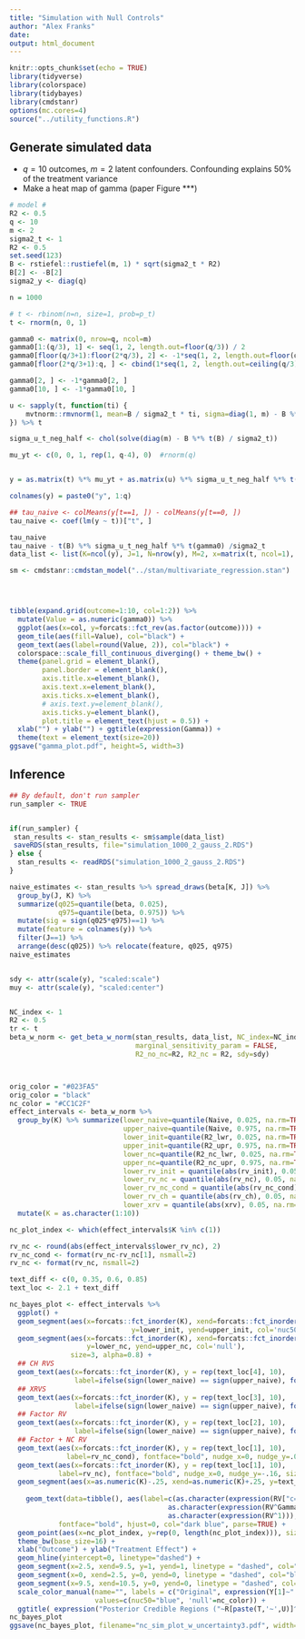 ```yaml
---
title: "Simulation with Null Controls"
author: "Alex Franks"
date: 
output: html_document
---
```


```r
knitr::opts_chunk$set(echo = TRUE)
library(tidyverse)
library(colorspace)
library(tidybayes)
library(cmdstanr)
options(mc.cores=4)
source("../utility_functions.R")
```

## Generate simulated data

- $q=10$ outcomes, $m=2$ latent confounders.  Confounding explains 50\% of the treatment variance
- Make a heat map of gamma (paper Figure ***)

```r
# model #
R2 <- 0.5
q <- 10
m <- 2
sigma2_t <- 1
R2 <- 0.5
set.seed(123)
B <- rstiefel::rustiefel(m, 1) * sqrt(sigma2_t * R2)
B[2] <- -B[2]
sigma2_y <- diag(q)

n = 1000

# t <- rbinom(n=n, size=1, prob=p_t)
t <- rnorm(n, 0, 1)

gamma0 <- matrix(0, nrow=q, ncol=m)
gamma0[1:(q/3), 1] <- seq(1, 2, length.out=floor(q/3)) / 2
gamma0[floor(q/3+1):floor(2*q/3), 2] <- -1*seq(1, 2, length.out=floor(q/3)) / 2
gamma0[floor(2*q/3+1):q, ] <- cbind(1*seq(1, 2, length.out=ceiling(q/3)), 1*seq(1, 2, length.out=ceiling(q/3))) / 3

gamma0[2, ] <- -1*gamma0[2, ]
gamma0[10, ] <- -1*gamma0[10, ]

u <- sapply(t, function(ti) {
    mvtnorm::rmvnorm(1, mean=B / sigma2_t * ti, sigma=diag(1, m) - B %*% t(B) / sigma2_t)
}) %>% t

sigma_u_t_neg_half <- chol(solve(diag(m) - B %*% t(B) / sigma2_t))

mu_yt <- c(0, 0, 1, rep(1, q-4), 0)  #rnorm(q)


y = as.matrix(t) %*% mu_yt + as.matrix(u) %*% sigma_u_t_neg_half %*% t(gamma0) + mvtnorm::rmvnorm(n, mean = rep(0, q), sig=sigma2_y)

colnames(y) = paste0("y", 1:q)

## tau_naive <- colMeans(y[t==1, ]) - colMeans(y[t==0, ])
tau_naive <- coef(lm(y ~ t))["t", ]

tau_naive
tau_naive - t(B) %*% sigma_u_t_neg_half %*% t(gamma0) /sigma2_t
data_list <- list(K=ncol(y), J=1, N=nrow(y), M=2, x=matrix(t, ncol=1), y=scale(y))

sm <- cmdstanr::cmdstan_model("../stan/multivariate_regression.stan")




tibble(expand.grid(outcome=1:10, col=1:2)) %>% 
  mutate(Value = as.numeric(gamma0)) %>%  
  ggplot(aes(x=col, y=forcats::fct_rev(as.factor(outcome)))) + 
  geom_tile(aes(fill=Value), col="black") + 
  geom_text(aes(label=round(Value, 2)), col="black") + 
  colorspace::scale_fill_continuous_diverging() + theme_bw() +
  theme(panel.grid = element_blank(), 
        panel.border = element_blank(),
        axis.title.x=element_blank(),
        axis.text.x=element_blank(),
        axis.ticks.x=element_blank(),
        # axis.text.y=element_blank(),
        axis.ticks.y=element_blank(),
        plot.title = element_text(hjust = 0.5)) + 
  xlab("") + ylab("") + ggtitle(expression(Gamma)) +
  theme(text = element_text(size=20))
ggsave("gamma_plot.pdf", height=5, width=3)

```

## Inference

```r

## By default, don't run sampler
run_sampler <- TRUE


if(run_sampler) {
 stan_results <- stan_results <- sm$sample(data_list)
 saveRDS(stan_results, file="simulation_1000_2_gauss_2.RDS")
} else {
  stan_results <- readRDS("simulation_1000_2_gauss_2.RDS")
}

naive_estimates <- stan_results %>% spread_draws(beta[K, J]) %>% 
  group_by(J, K) %>% 
  summarize(q025=quantile(beta, 0.025), 
            q975=quantile(beta, 0.975)) %>%
  mutate(sig = sign(q025*q975)==1) %>% 
  mutate(feature = colnames(y)) %>% 
  filter(J==1) %>% 
  arrange(desc(q025)) %>% relocate(feature, q025, q975)
naive_estimates


sdy <- attr(scale(y), "scaled:scale")
muy <- attr(scale(y), "scaled:center")


NC_index <- 1
R2 <- 0.5
tr <- t
beta_w_norm <- get_beta_w_norm(stan_results, data_list, NC_index=NC_index, 
                               marginal_sensitivity_param = FALSE, 
                               R2_no_nc=R2, R2_nc = R2, sdy=sdy)



orig_color = "#023FA5"
orig_color = "black"
nc_color = "#CC1C2F"
effect_intervals <- beta_w_norm %>% 
  group_by(K) %>% summarize(lower_naive=quantile(Naive, 0.025, na.rm=TRUE),
                            upper_naive=quantile(Naive, 0.975, na.rm=TRUE),
                            lower_init=quantile(R2_lwr, 0.025, na.rm=TRUE),
                            upper_init=quantile(R2_upr, 0.975, na.rm=TRUE),
                            lower_nc=quantile(R2_nc_lwr, 0.025, na.rm=TRUE),
                            upper_nc=quantile(R2_nc_upr, 0.975, na.rm=TRUE),
                            lower_rv_init = quantile(abs(rv_init), 0.05, na.rm=TRUE),
                            lower_rv_nc = quantile(abs(rv_nc), 0.05, na.rm=TRUE), 
                            lower_rv_nc_cond = quantile(abs(rv_nc_cond), 0.05, na.rm=TRUE),                             
                            lower_rv_ch = quantile(abs(rv_ch), 0.05, na.rm=TRUE),
                            lower_xrv = quantile(abs(xrv), 0.05, na.rm=TRUE)) %>% 
  mutate(K = as.character(1:10))

nc_plot_index <- which(effect_intervals$K %in% c(1))  

rv_nc <- round(abs(effect_intervals$lower_rv_nc), 2)
rv_nc_cond <- format(rv_nc-rv_nc[1], nsmall=2)
rv_nc <- format(rv_nc, nsmall=2)

text_diff <- c(0, 0.35, 0.6, 0.85)
text_loc <- 2.1 + text_diff

nc_bayes_plot <- effect_intervals %>%
  ggplot() + 
  geom_segment(aes(x=forcats::fct_inorder(K), xend=forcats::fct_inorder(K), 
                              y=lower_init, yend=upper_init, col='nuc50'), alpha=0.5, size=2) + 
  geom_segment(aes(x=forcats::fct_inorder(K), xend=forcats::fct_inorder(K), 
                   y=lower_nc, yend=upper_nc, col='null'), 
               size=3, alpha=0.8) +  
  ## CH RVS  
  geom_text(aes(x=forcats::fct_inorder(K), y = rep(text_loc[4], 10), 
                label=ifelse(sign(lower_naive) == sign(upper_naive), format(round(abs(lower_rv_ch), 2), nsmall=2), "X")), fontface="bold") + 
  ## XRVS
  geom_text(aes(x=forcats::fct_inorder(K), y = rep(text_loc[3], 10), 
                label=ifelse(sign(lower_naive) == sign(upper_naive), format(round(abs(lower_xrv), 2), nsmall=2), "X")), fontface="bold") + 
  ## Factor RV  
  geom_text(aes(x=forcats::fct_inorder(K), y = rep(text_loc[2], 10), 
                label=ifelse(sign(lower_naive) == sign(upper_naive), format(round(abs(lower_rv_init), 2), nsmall=2), "X")), fontface="bold") + 
  ## Factor + NC RV
  geom_text(aes(x=forcats::fct_inorder(K), y = rep(text_loc[1], 10), 
              label=rv_nc_cond), fontface="bold", nudge_x=0, nudge_y=.08, size=3) + 
  geom_text(aes(x=forcats::fct_inorder(K), y = rep(text_loc[1], 10), 
            label=rv_nc), fontface="bold", nudge_x=0, nudge_y=-.16, size=3) + 
  geom_segment(aes(x=as.numeric(K)-.25, xend=as.numeric(K)+.25, y=text_loc[1]-.04, yend=text_loc[1]-.04)) + 
  
    geom_text(data=tibble(), aes(label=c(as.character(expression(RV["c=1"]^Gamma)), 
                                       as.character(expression(RV^Gamma)), "XRV", 
                                       as.character(expression(RV^1))), x=rep(-.2, 4), y=text_loc), 
            fontface="bold", hjust=0, col="dark blue", parse=TRUE) +
  geom_point(aes(x=nc_plot_index, y=rep(0, length(nc_plot_index))), size=3, colour=nc_color, alpha=0.5, data=tibble()) +
  theme_bw(base_size=16) + 
  xlab("Outcome") + ylab("Treatment Effect") +
  geom_hline(yintercept=0, linetype="dashed") +
  geom_segment(x=2.5, xend=9.5, y=1, yend=1, linetype = "dashed", col="blue") +
  geom_segment(x=0, xend=2.5, y=0, yend=0, linetype = "dashed", col="blue") +
  geom_segment(x=9.5, xend=10.5, y=0, yend=0, linetype = "dashed", col="blue") +
  scale_color_manual(name="", labels = c("Original", expression(Y[1]~" is null")),
                     values=c(nuc50="blue", 'null'=nc_color)) +
  ggtitle( expression("Posterior Credible Regions ("~R[paste(T,'~',U)]^2<=~"50%)")) + expand_limits(x=-.25)
nc_bayes_plot
ggsave(nc_bayes_plot, filename="nc_sim_plot_w_uncertainty3.pdf", width=8, height=4) 
```


